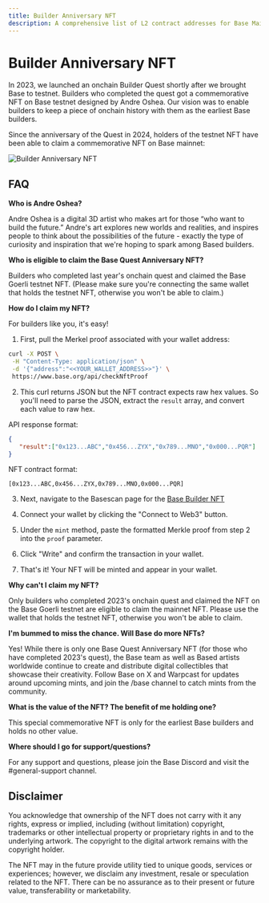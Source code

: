 ```yaml
---
title: Builder Anniversary NFT
description: A comprehensive list of L2 contract addresses for Base Mainnet and Base Testnet, including links to their respective blockchain explorers.
---
```


# Builder Anniversary NFT

In 2023, we launched an onchain Builder Quest shortly after we brought Base to
testnet. Builders who completed the quest got a commemorative NFT on Base testnet
designed by Andre Oshea. Our vision was to enable builders to keep a piece of
onchain history with them as the earliest Base builders.

Since the anniversary of the Quest in 2024, holders of the testnet NFT have been
able to claim a commemorative NFT on Base mainnet:

<div className="w-80 mx-auto">
   <img
      alt="Builder Anniversary NFT"
      src="/images/builder-anniversary-nft/builder-anniversary-nft-preview.webp"
   />
</div>

## FAQ

**Who is Andre Oshea?**

Andre Oshea is a digital 3D artist who makes art for those “who want to build
the future.” Andre's art explores new worlds and realities, and inspires people
to think about the possibilities of the future - exactly the type of curiosity
and inspiration that we're hoping to spark among Based builders.

**Who is eligible to claim the Base Quest Anniversary NFT?**

Builders who completed last year's onchain quest and claimed the Base Goerli
testnet NFT. (Please make sure you're connecting the same wallet that holds the
testnet NFT, otherwise you won't be able to claim.)

**How do I claim my NFT?**

For builders like you, it's easy!

1. First, pull the Merkel proof associated with your wallet address:

```bash
curl -X POST \
 -H "Content-Type: application/json" \
 -d '{"address":"<<YOUR_WALLET_ADDRESS>>"}' \
 https://www.base.org/api/checkNftProof
```

2. This curl returns JSON but the NFT contract expects raw hex values. So you'll
   need to parse the JSON, extract the `result` array, and convert each value to
   raw hex.

API response format:

```json
{
   "result":["0x123...ABC","0x456...ZYX","0x789...MNO","0x000...PQR"]
}
```

NFT contract format:

```
[0x123...ABC,0x456...ZYX,0x789...MNO,0x000...PQR]
```

3. Next, navigate to the Basescan page for the [Base Builder NFT](https://basescan.org/token/0x8DC80A209A3362f0586e6C116973Bb6908170c84#writeContract)

4. Connect your wallet by clicking the "Connect to Web3" button.

5. Under the `mint` method, paste the formatted Merkle proof from step 2 into the
   `proof` parameter.

6. Click "Write" and confirm the transaction in your wallet.

7. That's it! Your NFT will be minted and appear in your wallet.

**Why can't I claim my NFT?**

Only builders who completed 2023's onchain quest and claimed the NFT on the Base
Goerli testnet are eligible to claim the mainnet NFT. Please use the wallet that
holds the testnet NFT, otherwise you won't be able to claim.

**I'm bummed to miss the chance. Will Base do more NFTs?**

Yes! While there is only one Base Quest Anniversary NFT (for those who have
completed 2023's quest), the Base team as well as Based artists worldwide
continue to create and distribute digital collectibles that showcase their
creativity. Follow Base on X and Warpcast for updates around upcoming mints, and
join the /base channel to catch mints from the community.

**What is the value of the NFT? The benefit of me holding one?**

This special commemorative NFT is only for the earliest Base builders and holds
no other value.

**Where should I go for support/questions?**

For any support and questions, please join the Base Discord and visit the
#general-support channel.

## Disclaimer

You acknowledge that ownership of the NFT does not carry with it any rights,
express or implied, including (without limitation) copyright, trademarks or
other intellectual property or proprietary rights in and to the underlying
artwork. The copyright to the digital artwork remains with the copyright holder.

The NFT may in the future provide utility tied to unique goods, services or
experiences; however, we disclaim any investment, resale or speculation related
to the NFT. There can be no assurance as to their present or future value,
transferability or marketability.
